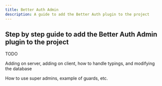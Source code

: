 ```yaml
---
title: Better Auth Admin
description: A guide to add the Better Auth plugin to the project
---
```


## Step by step guide to add the Better Auth Admin plugin to the project

TODO

Adding on server, adding on client, how to handle typings, and modifying the database

How to use super admins, example of guards, etc.
